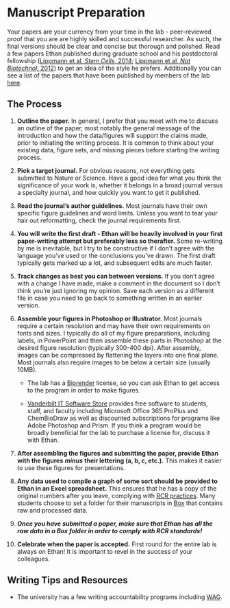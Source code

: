 # Manuscript Preparation 
Your papers are your currency from your time in the lab - peer-reviewed proof that you are are highly skilled and successful researcher. As such, the final versions should be clear and concise but thorough and polished. Read a few papers Ethan published during graduate school and his postdoctoral fellowship ([Lippmann et al, *Stem Cells,* 2014](https://stemcellsjournals-onlinelibrary-wiley-com.proxy.library.vanderbilt.edu/doi/full/10.1002/stem.1622); [Lippmann et al, *Nat Biotechnol,* 2012](https://www-nature-com.proxy.library.vanderbilt.edu/articles/nbt.2247)) to get an idea of the style he prefers. Additionally you can see a list of the papers that have been published by members of the lab [here](http://www.lippmannlab.com/publications).

## The Process

1. **Outline the paper.** In general, I prefer that you meet with me to discuss an outline of the paper, most notably the general message of the introduction and how the data/figures will support the claims made, prior to initiating the writing process. It is common to think about your existing data, figure sets, and missing pieces before starting the writing process.

2. **Pick a target journal.** For obvious reasons, not everything gets submitted to Nature or Science. Have a good idea for what you think the significance of your work is, whether it belongs in a broad journal versus a specialty journal, and how quickly you want to get it published. 

3. **Read the journal's author guidelines.** Most journals have their own specific figure guidelines and word limits. Unless you want to tear your hair out reformatting, check the journal requirements first. 

4. **You will write the first draft - Ethan will be heavily involved in your first paper-writing attempt but preferably less so therafter.** Some re-writing by me is inevitable, but I try to be constructive if I don't agree with the language you've used or the conclusions you've drawn. The first draft typically gets marked up a lot, and subsequent edits are much faster. 

5. **Track changes as best you can between versions.** If you don't agree with a change I have made, make a comment in the document so I don't think you're just ignoring my opinion. Save each version as a different file in case you need to go back to something written in an earlier version. 

6. **Assemble your figures in Photoshop or Illustrator.** Most journals require a certain resolution and may have their own requirements on fonts and sizes. I typically do all of my figure preparations, including labels, in PowerPoint and then assemble these parts in Photoshop at the desired figure resolution (typically 300-400 dpi). After assembly, images can be compressed by flattening the layers into one final plane. Most journals also require images to be below a certain size (usually 10MB). 
    
    - The lab has a [Biorender](https://biorender.com/) license, so you can ask Ethan to get access to the program in order to make figures.
    
    - [Vanderbilt IT Software Store](https://it.vanderbilt.edu/software-store/index.php) provides free software to students, staff, and faculty including Microsoft Office 365 ProPlus and ChemBioDraw as well as discounted subscriptions for programs like Adobe Photoshop and Prism. If you think a program would be broadly beneficial for the lab to purchase a license for, discuss it with Ethan. 

7. **After assembling the figures and submitting the paper, provide Ethan with the figures** ***minus*** **their lettering (a, b, c, etc.).** This makes it easier to use these figures for presentations. 

8. **Any data used to compile a graph of some sort should be provided to Ethan in an Excel spreadsheet.** This ensures that he has a copy of the original numbers after you leave, complying with [RCR practices](#RCR). Many students choose to set a folder for their manuscripts in [Box](http://vanderbilt.box.com/) that contains raw and processed data.

9. ***Once you have submitted a paper, make sure that Ethan has all the raw data in a Box folder in order to comply with RCR standards!***

10. **Celebrate when the paper is accepted.** First round for the entire lab is always on Ethan! It is important to revel in the success of your colleagues. 

## Writing Tips and Resources 

- The university has a few writing accountability programs including [WAG](https://www.vanderbilt.edu/healthydores/writers-accountability-group-wag-workshop/).

